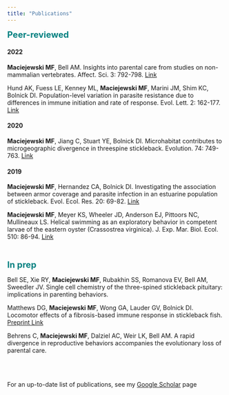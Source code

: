 ```yaml
---
title: "Publications"
---
```


<style type="text/css">
h1.title {
  text-align: center;
}
</style>

<div align="center">
[Peer-reviewed]{style="color: teal; font-size: 15pt; font-weight: bold"}
</div>

#### 2022
**Maciejewski MF**, Bell AM. Insights into parental care from studies on non-mammalian vertebrates. Affect. Sci. 3: 792-798. [Link](https://link.springer.com/article/10.1007/s42761-022-00127-4)
\ 

Hund AK, Fuess LE, Kenney ML, **Maciejewski MF**, Marini JM, Shim KC, Bolnick DI. Population-level variation in parasite resistance due to differences in immune initiation and rate of response. Evol. Lett. 2: 162-177.
[Link](https://academic.oup.com/evlett/article/6/2/162/6697311)
\ 
\ 

#### 2020
**Maciejewski MF**, Jiang C, Stuart YE, Bolnick DI. Microhabitat contributes to microgeographic divergence in threespine stickleback. Evolution. 74: 749-763. [Link](https://onlinelibrary.wiley.com/doi/abs/10.1111/evo.13942)
\ 

#### 2019
**Maciejewski MF**, Hernandez CA, Bolnick DI. Investigating the association between armor coverage and parasite infection in an estuarine population of stickleback. Evol. Ecol. Res. 20: 69-82. [Link](http://www.evolutionary-ecology.com/issues/v20/n01/ffar3183.pdf)
\ 

**Maciejewski MF**, Meyer KS, Wheeler JD, Anderson EJ, Pittoors NC, Mullineaux LS. Helical swimming as an exploratory behavior in competent larvae of the eastern oyster (Crassostrea virginica). J. Exp. Mar. Biol. Ecol. 510: 86-94. [Link](https://www.sciencedirect.com/science/article/pii/S0022098118302879)
\ 

\ 

<div align="center">
[In prep]{style="color: teal; font-size: 15pt; font-weight: bold"}
</div>

Bell SE, Xie RY, **Maciejewski MF**, Rubakhin SS, Romanova EV, Bell AM, Sweedler JV. Single cell chemistry of the three-spined stickleback pituitary: implications in parenting behaviors.
\ 

Matthews DG, **Maciejewski MF**, Wong GA, Lauder GV, Bolnick DI. Locomotor effects of a fibrosis-based immune response in stickleback fish. [Preprint Link](https://www.biorxiv.org/content/10.1101/2023.06.24.546342v2)
\ 

Behrens C, **Maciejewski MF**, Dalziel AC, Weir LK, Bell AM. A rapid divergence in reproductive behaviors accompanies the evolutionary loss of parental care.


\
\

For an up-to-date list of publications, see my [Google Scholar](https://scholar.google.com/citations?user=EJt3cOkAAAAJ&hl=en) page

